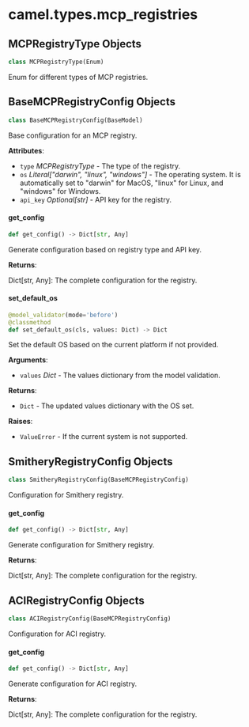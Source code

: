<a id="camel.types.mcp_registries"></a>

# camel.types.mcp\_registries

<a id="camel.types.mcp_registries.MCPRegistryType"></a>

## MCPRegistryType Objects

```python
class MCPRegistryType(Enum)
```

Enum for different types of MCP registries.

<a id="camel.types.mcp_registries.BaseMCPRegistryConfig"></a>

## BaseMCPRegistryConfig Objects

```python
class BaseMCPRegistryConfig(BaseModel)
```

Base configuration for an MCP registry.

**Attributes**:

- `type` _MCPRegistryType_ - The type of the registry.
- `os` _Literal["darwin", "linux", "windows"]_ - The operating system. It
  is automatically set to "darwin" for MacOS, "linux" for Linux, and
  "windows" for Windows.
- `api_key` _Optional[str]_ - API key for the registry.

<a id="camel.types.mcp_registries.BaseMCPRegistryConfig.get_config"></a>

#### get\_config

```python
def get_config() -> Dict[str, Any]
```

Generate configuration based on registry type and API key.

**Returns**:

  Dict[str, Any]: The complete configuration for the registry.

<a id="camel.types.mcp_registries.BaseMCPRegistryConfig.set_default_os"></a>

#### set\_default\_os

```python
@model_validator(mode='before')
@classmethod
def set_default_os(cls, values: Dict) -> Dict
```

Set the default OS based on the current platform if not provided.

**Arguments**:

- `values` _Dict_ - The values dictionary from the model validation.
  

**Returns**:

- `Dict` - The updated values dictionary with the OS set.
  

**Raises**:

- `ValueError` - If the current system is not supported.

<a id="camel.types.mcp_registries.SmitheryRegistryConfig"></a>

## SmitheryRegistryConfig Objects

```python
class SmitheryRegistryConfig(BaseMCPRegistryConfig)
```

Configuration for Smithery registry.

<a id="camel.types.mcp_registries.SmitheryRegistryConfig.get_config"></a>

#### get\_config

```python
def get_config() -> Dict[str, Any]
```

Generate configuration for Smithery registry.

**Returns**:

  Dict[str, Any]: The complete configuration for the registry.

<a id="camel.types.mcp_registries.ACIRegistryConfig"></a>

## ACIRegistryConfig Objects

```python
class ACIRegistryConfig(BaseMCPRegistryConfig)
```

Configuration for ACI registry.

<a id="camel.types.mcp_registries.ACIRegistryConfig.get_config"></a>

#### get\_config

```python
def get_config() -> Dict[str, Any]
```

Generate configuration for ACI registry.

**Returns**:

  Dict[str, Any]: The complete configuration for the registry.


